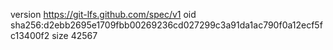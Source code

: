 version https://git-lfs.github.com/spec/v1
oid sha256:d2ebb2695e1709fbb00269236cd027299c3a91da1ac790f0a12ecf5fc13400f2
size 42567
